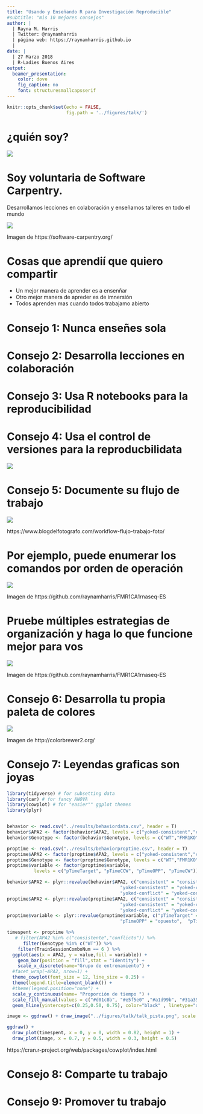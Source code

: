 ```yaml
---
title: "Usando y Enseñando R para Investigación Reproducible"
#subtitle: "mis 10 mejores consejos"
author: |
  | Rayna M. Harris 
  | Twitter: @raynamharris
  | página web: https://raynamharris.github.io
  |
date: |
  | 27 Marzo 2018
  | R-Ladies Buenos Aires
output:
  beamer_presentation:
    color: dove
    fig_caption: no
    font: structuresmallcapsserif
---
```



```r
knitr::opts_chunk$set(echo = FALSE,
                      fig.path = '../figures/talk/')
```

# ¿quién soy? 

![](../figures/talk/twitter.png)

# Soy voluntaria de Software Carpentry. 

Desarrollamos lecciones en colaboración y enseñamos talleres en todo el mundo

![](../figures/talk/swc.png)

Imagen de https://software-carpentry.org/

# Cosas que aprendií que quiero compartir

- Un mejor manera de aprender es a ensenñar
- Otro mejor manera de apreder es de imnersión
- Todos aprenden mas cuando todos trabajamo abierto 

# Consejo 1: Nunca enseñes sola


# Consejo 2: Desarrolla lecciones en colaboración



# Consejo 3: Usa R notebooks para la reproducibilidad

# Consejo 4: Usa el control de versiones para la reproducbilidata

![](../figures/talk/github.png)

# Consejo 5: Documente su flujo de trabajo

![](https://www.blogdelfotografo.com/wp-content/uploads/2016/05/mark-516279_1920.jpg)

https://www.blogdelfotografo.com/workflow-flujo-trabajo-foto/

# Por ejemplo, puede enumerar los comandos por orden de operación

![](../figures/talk/unixworkflow.png)

Imagen de https://github.com/raynamharris/FMR1CA1rnaseq-ES

# Pruebe múltiples estrategias de organización y haga lo que funcione mejor para vos

![](../figures/talk/Rworkflow.png)

Imagen de https://github.com/raynamharris/FMR1CA1rnaseq-ES

# Consejo 6: Desarrolla tu propia paleta de colores

![](../figures/talk/colorbrewer.png)

Imagen de http://colorbrewer2.org/


# Consejo 7: Leyendas graficas son joyas

```r
library(tidyverse) # for subsetting data 
library(car) # for fancy ANOVA
library(cowplot) # for "easier"" ggplot themes
library(plyr)


behavior <- read.csv("../results/behaviordata.csv", header = T)
behavior$APA2 <- factor(behavior$APA2, levels = c("yoked-consistent","consistent", "yoked-conflict","conflict")) ## relevel then rename factors treatment
behavior$Genotype <- factor(behavior$Genotype, levels = c("WT","FMR1KO")) # relevel genotype

proptime <- read.csv("../results/behaviorproptime.csv", header = T)
proptime$APA2 <- factor(proptime$APA2, levels = c("yoked-consistent","consistent", "yoked-conflict","conflict")) ## relevel then rename factors treatment
proptime$Genotype <- factor(proptime$Genotype, levels = c("WT","FMR1KO")) # relevel genotype
proptime$variable <- factor(proptime$variable, 
          levels = c("pTimeTarget", "pTimeCCW", "pTimeOPP", "pTimeCW"))

behavior$APA2 <- plyr::revalue(behavior$APA2, c("consistent" = "consistente", "conflict" = "conflicto", 
                                          "yoked-consistent" = "yoked-consistente", 
                                          "yoked-conflict" = "yoked-conflicto"))
proptime$APA2 <- plyr::revalue(proptime$APA2, c("consistent" = "consistente", "conflict" = "conflicto", 
                                          "yoked-consistent" = "yoked-consistente", 
                                          "yoked-conflict" = "yoked-conflicto"))
proptime$variable <- plyr::revalue(proptime$variable, c("pTimeTarget" = "objetivo", "pTimeCCW" = "izquierda", 
                                          "pTimeOPP" = "opuesto",  "pTimeCW" = "derecho"))

timespent <- proptime %>%
   # filter(APA2 %in% c("consistente","conflicto")) %>%
      filter(Genotype %in% c("WT")) %>%
    filter(TrainSessionComboNum == 6 ) %>%
  ggplot(aes(x = APA2, y = value,fill = variable)) + 
    geom_bar(position = "fill",stat = "identity") +
    scale_x_discrete(name="Grupo de entrenamiento") + 
  #facet_wrap(~APA2, nrow=1) +
  theme_cowplot(font_size = 12, line_size = 0.25) +
  theme(legend.title=element_blank()) +
  #theme(legend.position="none") +
  scale_y_continuous(name= "Proporción de tiempo ") +
  scale_fill_manual(values = c("#d01c8b", "#e5f5e0" ,"#a1d99b", "#31a354")) + 
  geom_hline(yintercept=c(0.25,0.50, 0.75), color="black" , linetype="dashed")

image <- ggdraw() + draw_image("../figures/talk/talk_pista.png", scale = 1)

ggdraw() +
  draw_plot(timespent, x = 0, y = 0, width = 0.82, height = 1) +
  draw_plot(image, x = 0.7, y = 0.5, width = 0.3, height = 0.5)

```

https://cran.r-project.org/web/packages/cowplot/index.html

# Consejo 8: Comparte tu trabajo 

# Consejo 9: Promover tu trabajo

